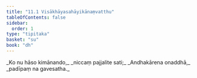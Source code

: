 ```yaml
---
title: "11.1 Visākhāyasahāyikānaṃvatthu"
tableOfContents: false
sidebar:
  order: 1
type: "tipitaka"
basket: "su"
book: "dh"
---
```



<DynamicBreadcrumb />

<Division number="146" book="dh">

<Paragraph number="157" type="verses" book="dh">
_Ko nu hāso kimānando,_  
_niccaṃ pajjalite sati;_  
_Andhakārena onaddhā,_  
_padīpaṃ na gavesatha._
</Paragraph>
</Division>